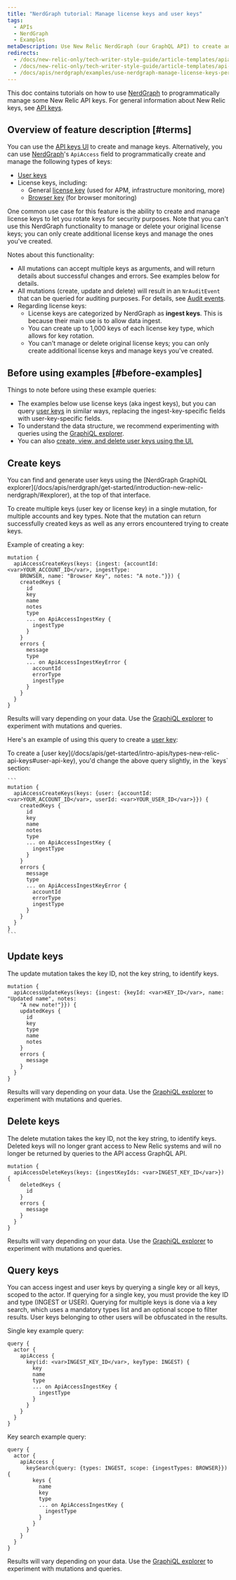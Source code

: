 ```yaml
---
title: "NerdGraph tutorial: Manage license keys and user keys"
tags:
  - APIs
  - NerdGraph
  - Examples
metaDescription: Use New Relic NerdGraph (our GraphQL API) to create and manage license keys and user keys.
redirects:
  - /docs/new-relic-only/tech-writer-style-guide/article-templates/apiaccess-schema-documentation
  - /docs/new-relic-only/tech-writer-style-guide/article-templates/api-access-schema-documentation
  - /docs/apis/nerdgraph/examples/use-nerdgraph-manage-license-keys-personal-api-keys
---
```


This doc contains tutorials on how to use [NerdGraph](https://docs.newrelic.com/docs/introduction-new-relic-graphql) to programmatically manage some New Relic API keys. For general information about New Relic keys, see [API keys](https://docs.newrelic.com/docs/apis/get-started/intro-apis/types-new-relic-api-keys).

## Overview of feature description [#terms]

You can use the [API keys UI](https://one.newrelic.com/launcher/api-keys-ui.api-keys-launcher) to create and manage keys. Alternatively, you can use [NerdGraph](https://docs.newrelic.com/docs/introduction-new-relic-graphql)'s `ApiAccess` field to programmatically create and manage the following types of keys:

* [User keys](/docs/apis/get-started/intro-apis/types-new-relic-api-keys#personal-api-key)
* License keys, including:
  * General [license key](https://docs.newrelic.com/docs/accounts/install-new-relic/account-setup/license-key) (used for APM, infrastructure monitoring, more)
  * [Browser key](https://docs.newrelic.com/docs/browser/new-relic-browser/configuration/copy-browser-monitoring-license-key-app-id) (for browser monitoring)

One common use case for this feature is the ability to create and manage license keys to let you rotate keys for security purposes. Note that you can't use this NerdGraph functionality to manage or delete your original license keys; you can only create additional license keys and manage the ones you've created.

Notes about this functionality:

* All mutations can accept multiple keys as arguments, and will return details about successful changes and errors. See examples below for details.
* All mutations (create, update and delete) will result in an `NrAuditEvent` that can be queried for auditing purposes. For details, see [Audit events](https://docs.newrelic.com/docs/insights/use-insights-ui/manage-account-data/query-account-audit-logs-nrauditevent).
* Regarding license keys:
  * License keys are categorized by NerdGraph as **ingest keys**. This is because their main use is to allow data ingest.
  * You can create up to 1,000 keys of each license key type, which allows for key rotation.
  * You can't manage or delete original license keys; you can only create additional license keys and manage keys you've created.

## Before using examples [#before-examples]

Things to note before using these example queries:

* The examples below use license keys (aka ingest keys), but you can query [user keys](/docs/apis/get-started/intro-apis/types-new-relic-api-keys#user-api-key) in similar ways, replacing the ingest-key-specific fields with user-key-specific fields.
* To understand the data structure, we recommend experimenting with queries using the [GraphiQL explorer](https://api.newrelic.com/graphiql).
* You can also [create, view, and delete user keys using the UI.](/docs/apis/get-started/intro-apis/types-new-relic-api-keys#personal-api-key)

## Create keys

<Callout variant="tip">
You can find and generate user keys using the [NerdGraph GraphiQL explorer](/docs/apis/nerdgraph/get-started/introduction-new-relic-nerdgraph/#explorer), at the top of that interface. 
</Callout>

To create multiple keys (user key or license key) in a single mutation, for multiple accounts and key types. Note that the mutation can return successfully created keys as well as any errors encountered trying to create keys.

Example of creating a key:

```
mutation {
  apiAccessCreateKeys(keys: {ingest: {accountId: <var>YOUR_ACCOUNT_ID</var>, ingestType:
    BROWSER, name: "Browser Key", notes: "A note."}}) {
    createdKeys {
      id
      key
      name
      notes
      type
      ... on ApiAccessIngestKey {
        ingestType
      }
    }
    errors {
      message
      type
      ... on ApiAccessIngestKeyError {
        accountId
        errorType
        ingestType
      }
    }
  }
}
```

Results will vary depending on your data. Use the [GraphiQL explorer](https://api.newrelic.com/graphiql) to experiment with mutations and queries.

Here's an example of using this query to create a [user key](/docs/apis/get-started/intro-apis/types-new-relic-api-keys#user-api-key):

<CollapserGroup>
  <Collapser
    id="create-personal-api-key"
    title="Create a user key"
  >
    To create a [user key](/docs/apis/get-started/intro-apis/types-new-relic-api-keys#user-api-key), you'd change the above query slightly, in the `keys` section:

    ```
    mutation {
      apiAccessCreateKeys(keys: {user: {accountId: <var>YOUR_ACCOUNT_ID</var>, userId: <var>YOUR_USER_ID</var>}}) {
        createdKeys {
          id
          key
          name
          notes
          type
          ... on ApiAccessIngestKey {
            ingestType
          }
        }
        errors {
          message
          type
          ... on ApiAccessIngestKeyError {
            accountId
            errorType
            ingestType
          }
        }
      }
    }
    ```
  </Collapser>
</CollapserGroup>

## Update keys

The update mutation takes the key ID, not the key string, to identify keys.

```
mutation {
  apiAccessUpdateKeys(keys: {ingest: {keyId: <var>KEY_ID</var>, name: "Updated name", notes:
    "A new note!"}}) {
    updatedKeys {
      id
      key
      type
      name
      notes
    }
    errors {
      message
    }
  }
}
```

Results will vary depending on your data. Use the [GraphiQL explorer](https://api.newrelic.com/graphiql) to experiment with mutations and queries.

## Delete keys

The delete mutation takes the key ID, not the key string, to identify keys. Deleted keys will no longer grant access to New Relic systems and will no longer be returned by queries to the API access GraphQL API.

```
mutation {
  apiAccessDeleteKeys(keys: {ingestKeyIds: <var>INGEST_KEY_ID</var>}) {
    deletedKeys {
      id
    }
    errors {
      message
    }
  }
}
```

Results will vary depending on your data. Use the [GraphiQL explorer](https://api.newrelic.com/graphiql) to experiment with mutations and queries.

## Query keys

You can access ingest and user keys by querying a single key or all keys, scoped to the actor. If querying for a single key, you must provide the key ID and type (INGEST or USER). Querying for multiple keys is done via a key search, which uses a mandatory types list and an optional scope to filter results. User keys belonging to other users will be obfuscated in the results.

Single key example query:

```
query {
  actor {
    apiAccess {
      key(id: <var>INGEST_KEY_ID</var>, keyType: INGEST) {
        key
        name
        type
        ... on ApiAccessIngestKey {
          ingestType
        }
      }
    }
  }
}
```

Key search example query:

```
query {
  actor {
    apiAccess {
      keySearch(query: {types: INGEST, scope: {ingestTypes: BROWSER}}) {
        keys {
          name
          key
          type
          ... on ApiAccessIngestKey {
            ingestType
          }
        }
      }
    }
  }
}
```

Results will vary depending on your data. Use the [GraphiQL explorer](https://api.newrelic.com/graphiql) to experiment with mutations and queries.
